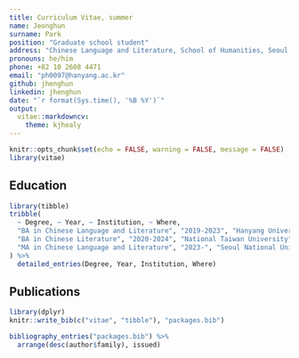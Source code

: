 ```yaml
---
title: Curriculum Vitae, summer
name: Jeonghun
surname: Park
position: "Graduate school student"
address: "Chinese Language and Literature, School of Humanities, Seoul National University"
pronouns: he/him
phone: +82 10 2608 4471
email: "ph0097@hanyang.ac.kr"
github: jhenghun
linkedin: jhenghun
date: "`r format(Sys.time(), '%B %Y')`"
output:
  vitae::markdowncv:
    theme: kjhealy
---
```


```r
knitr::opts_chunk$set(echo = FALSE, warning = FALSE, message = FALSE)
library(vitae)
```

## Education

```r
library(tibble)
tribble(
  ~ Degree, ~ Year, ~ Institution, ~ Where,
  "BA in Chinese Language and Literature", "2019-2023", "Hanyang University", "Seoul, Korea",
  "BA in Chinese Literature", "2020-2024", "National Taiwan University", "Taipei, Taiwan",
  "MA in Chinese Language and Literature", "2023-", "Seoul National University", "Seoul, Korea"
) %>% 
  detailed_entries(Degree, Year, Institution, Where)
```

## Publications

```r
library(dplyr)
knitr::write_bib(c("vitae", "tibble"), "packages.bib")

bibliography_entries("packages.bib") %>%
  arrange(desc(author$family), issued)
```
